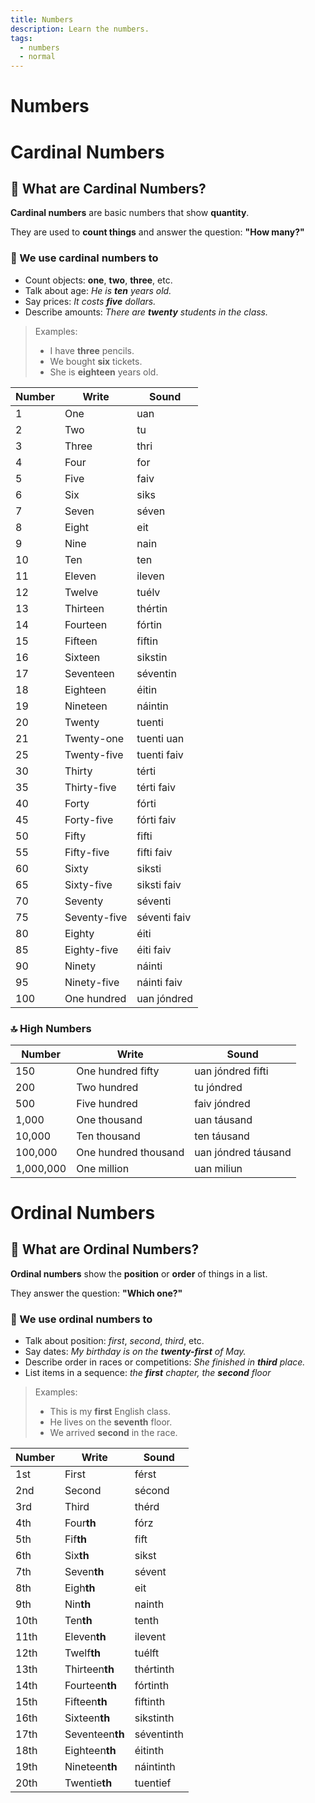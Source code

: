 ```yaml
---
title: Numbers
description: Learn the numbers.
tags:
  - numbers
  - normal
---
```


# Numbers

# Cardinal Numbers

## 📘 What are Cardinal Numbers?

**Cardinal numbers** are basic numbers that show **quantity**.

They are used to **count things** and answer the question: **"How many?"**

### 🔹 We use cardinal numbers to

- Count objects: **one**, **two**, **three**, etc.
- Talk about age: _He is **ten** years old._
- Say prices: _It costs **five** dollars._
- Describe amounts: _There are **twenty** students in the class._

> Examples:
>
> - I have **three** pencils.
> - We bought **six** tickets.
> - She is **eighteen** years old.

| Number | Write        | Sound        |
| ------ | ------------ | ------------ |
| 1      | One          | uan          |
| 2      | Two          | tu           |
| 3      | Three        | thri         |
| 4      | Four         | for          |
| 5      | Five         | faiv         |
| 6      | Six          | siks         |
| 7      | Seven        | séven        |
| 8      | Eight        | eit          |
| 9      | Nine         | nain         |
| 10     | Ten          | ten          |
| 11     | Eleven       | ileven       |
| 12     | Twelve       | tuélv        |
| 13     | Thirteen     | thértin      |
| 14     | Fourteen     | fórtin       |
| 15     | Fifteen      | fiftin       |
| 16     | Sixteen      | sikstin      |
| 17     | Seventeen    | séventin     |
| 18     | Eighteen     | éitin        |
| 19     | Nineteen     | náintin      |
| 20     | Twenty       | tuenti       |
| 21     | Twenty-one   | tuenti uan   |
| 25     | Twenty-five  | tuenti faiv  |
| 30     | Thirty       | térti        |
| 35     | Thirty-five  | térti faiv   |
| 40     | Forty        | fórti        |
| 45     | Forty-five   | fórti faiv   |
| 50     | Fifty        | fifti        |
| 55     | Fifty-five   | fifti faiv   |
| 60     | Sixty        | siksti       |
| 65     | Sixty-five   | siksti faiv  |
| 70     | Seventy      | séventi      |
| 75     | Seventy-five | séventi faiv |
| 80     | Eighty       | éiti         |
| 85     | Eighty-five  | éiti faiv    |
| 90     | Ninety       | náinti       |
| 95     | Ninety-five  | náinti faiv  |
| 100    | One hundred  | uan jóndred  |

### 🔝 **High Numbers**

| Number    | Write                | Sound               |
| --------- | -------------------- | ------------------- |
| 150       | One hundred fifty    | uan jóndred fifti   |
| 200       | Two hundred          | tu jóndred          |
| 500       | Five hundred         | faiv jóndred        |
| 1,000     | One thousand         | uan táusand         |
| 10,000    | Ten thousand         | ten táusand         |
| 100,000   | One hundred thousand | uan jóndred táusand |
| 1,000,000 | One million          | uan miliun          |

# Ordinal Numbers

## 📘 What are Ordinal Numbers?

**Ordinal numbers** show the **position** or **order** of things in a list.

They answer the question: **"Which one?"**

### 🔹 We use ordinal numbers to

- Talk about position: _first_, _second_, _third_, etc.
- Say dates: _My birthday is on the **twenty-first** of May._
- Describe order in races or competitions: _She finished in **third** place._
- List items in a sequence: _the **first** chapter, the **second** floor_

> Examples:
>
> - This is my **first** English class.
> - He lives on the **seventh** floor.
> - We arrived **second** in the race.

| Number | Write           | Sound      |
| ------ | --------------- | ---------- |
| 1st    | First           | férst      |
| 2nd    | Second          | sécond     |
| 3rd    | Third           | thérd      |
| 4th    | Four**th**      | fórz       |
| 5th    | Fif**th**       | fift       |
| 6th    | Six**th**       | sikst      |
| 7th    | Seven**th**     | sévent     |
| 8th    | Eigh**th**      | eit        |
| 9th    | Nin**th**       | nainth     |
| 10th   | Ten**th**       | tenth      |
| 11th   | Eleven**th**    | ilevent    |
| 12th   | Twelf**th**     | tuélft     |
| 13th   | Thirteen**th**  | thértinth  |
| 14th   | Fourteen**th**  | fórtinth   |
| 15th   | Fifteen**th**   | fiftinth   |
| 16th   | Sixteen**th**   | sikstinth  |
| 17th   | Seventeen**th** | séventinth |
| 18th   | Eighteen**th**  | éitinth    |
| 19th   | Nineteen**th**  | náintinth  |
| 20th   | Twentie**th**   | tuentief   |
